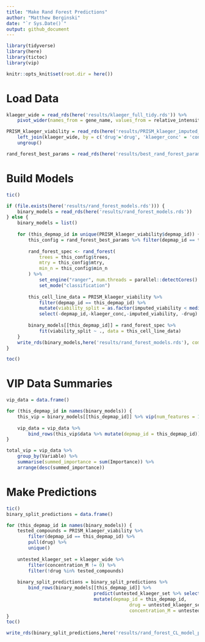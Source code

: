 ```yaml
---
title: "Make Rand Forest Predictions"
author: "Matthew Berginski"
date: "`r Sys.Date()`"
output: github_document
---
```


```r
library(tidyverse)
library(here)
library(tictoc)
library(vip)

knitr::opts_knit$set(root.dir = here())
```

# Load Data

```r
klaeger_wide = read_rds(here('results/klaeger_full_tidy.rds')) %>%
	pivot_wider(names_from = gene_name, values_from = relative_intensity)

PRISM_klaeger_viability = read_rds(here('results/PRISM_klaeger_imputed_tidy.rds')) %>%
	left_join(klaeger_wide, by = c('drug'='drug', 'klaeger_conc' = 'concentration_M')) %>%
	ungroup()

rand_forest_best_params = read_rds(here('results/best_rand_forest_params.rds'))

```

# Build Models

```r
tic()

if (file.exists(here('results/rand_forest_models.rds'))) {
	binary_models = read_rds(here('results/rand_forest_models.rds'))
} else {
	binary_models = list()
	
	for (this_depmap_id in unique(PRISM_klaeger_viability$depmap_id)) {
		this_config = rand_forest_best_params %>% filter(depmap_id == this_depmap_id)
		
		rand_forest_spec <- rand_forest(
			trees = this_config$trees,
			mtry = this_config$mtry,
			min_n = this_config$min_n
		) %>% 
			set_engine("ranger", num.threads = parallel::detectCores() - 2,importance = "impurity") %>%
			set_mode("classification")
		
		this_cell_line_data = PRISM_klaeger_viability %>%
			filter(depmap_id == this_depmap_id) %>%
			mutate(viability_split = as.factor(imputed_viability < median(imputed_viability))) %>%
			select(-depmap_id,-klaeger_conc,-imputed_viability, -drug)
		
		binary_models[[this_depmap_id]] = rand_forest_spec %>%
			fit(viability_split ~ ., data = this_cell_line_data)
	}
	write_rds(binary_models,here('results/rand_forest_models.rds'), compress = 'gz')
}

toc()
```

# VIP Data Summaries

```r
vip_data = data.frame()

for (this_depmap_id in names(binary_models)) {
	this_vip = binary_models[[this_depmap_id]] %>% vip(num_features = 1000)
	
	vip_data = vip_data %>%
		bind_rows(this_vip$data %>% mutate(depmap_id = this_depmap_id))
}

total_vip = vip_data %>% 
	group_by(Variable) %>% 
	summarise(summed_importance = sum(Importance)) %>%
	arrange(desc(summed_importance))
```

# Make Predictions

```r
tic()
binary_split_predictions = data.frame()

for (this_depmap_id in names(binary_models)) {
	tested_compounds = PRISM_klaeger_viability %>%
		filter(depmap_id == this_depmap_id) %>%
		pull(drug) %>%
		unique()
	
	untested_klaeger_set = klaeger_wide %>%
		filter(concentration_M != 0) %>%
		filter(!drug %in% tested_compounds)
	
	binary_split_predictions = binary_split_predictions %>%
		bind_rows(binary_models[[this_depmap_id]] %>%
								predict(untested_klaeger_set %>% select(-drug,-concentration_M), type='prob') %>%
								mutate(depmap_id = this_depmap_id, 
											 drug = untested_klaeger_set$drug,
											 concentration_M = untested_klaeger_set$concentration_M))
}
toc()

write_rds(binary_split_predictions,here('results/rand_forest_CL_model_predictions.rds'))
```
